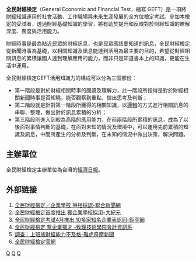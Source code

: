 '''全民財經檢定'''（General Economic and Financial Test，縮寫 GEFT）是一項將[[財經|財經]]知識運用於社會活動、工作職場與未來生涯發展的全方位檢定考試。參加本檢定的受試者，透過財經基礎知識的學習，將有助於提升和反映對於財經知識的瞭解深度、廣度與活用能力。

財經時事是最為貼近民眾的財經訊息，也是民眾應該要知道的訊息，全民財經檢定從新聞時事為基礎，以相關知識及訊息能達到活用為最主要的目的，希望從財經相關訊息的累積讓國人達到理解應用的能力，而非只是知道書本上的知識，更能在生活中運用。

全民財經檢定GEFT活用知識力的構成可以分為三個部份：
* 第一階段是對於財經相關時事的閱讀及理解力，此一階段所指得是對於財經相關新聞時事是否知曉，能否觀察到重點，做出思考及判斷；
* 第二階段就是針對第一階段所獲得的相關知識，以[[邏輯|邏輯]]的方式進行相關訊息的串聯、整理，做出對於訊息累積的分析；
* 第三階段則進入到較為高階的應用能力，在前兩階段所累積的訊息，成為了以後面對事情判斷的基礎，在面對未知的情況及環境中，可以運用先前累積的知識及訊息，中間所產生的分析及判斷，在未知的情況中做出決策，解決問題。

==主辦單位==
全民財經檢定主辦單位為台灣的[[經濟日報_(台灣)|經濟日報]]。

==外部链接==
#[http://udn.com/NEWS/FINANCE/FIN2/6950204.shtml 全民財經檢定／企業學校 爭相採認-聯合新聞網]
#[http://www.epochtimes.com/b5/12/3/9/n3534617.htm%E5%85%A8%E6%B0%91%E8%B2%A1%E7%B6%93%E6%AA%A2%E5%AE%9A%E9%A6%96%E5%BA%A6%E6%8E%A8%E5%87%BA-%E7%8D%B2%E4%BC%81%E6%A5%AD%E5%AD%B8%E6%A0%A1%E6%8E%A1%E7%94%A8 全民財經檢定首度推出 獲企業學校採用-大紀元]{{Wayback|url=http://www.epochtimes.com/b5/12/3/9/n3534617.htm%E5%85%A8%E6%B0%91%E8%B2%A1%E7%B6%93%E6%AA%A2%E5%AE%9A%E9%A6%96%E5%BA%A6%E6%8E%A8%E5%87%BA-%E7%8D%B2%E4%BC%81%E6%A5%AD%E5%AD%B8%E6%A0%A1%E6%8E%A1%E7%94%A8 |date=20160304121821 }}
#[http://news.cnyes.com/Content/20120308/KFJ4BJKBP3JTQ.shtml?c=headline_sitehead 全民財經檢定考試4月推出 10多家知名企業表認同-鉅亨網]{{dead link|date=2017年11月 |bot=InternetArchiveBot |fix-attempted=yes }}
#[http://ai100.chihlee.edu.tw/front/bin/ptdetail.phtml?Part=mew_101030902 全民財經檢定 幫企業獵才 -致理技術學院會計資訊系]{{dead link|date=2017年11月 |bot=InternetArchiveBot |fix-attempted=yes }}
#[http://tw.news.yahoo.com/%E8%AA%BF%E6%9F%A5-%E4%B8%8A%E7%8F%AD%E6%97%8F%E8%B2%A1%E7%B6%93%E8%83%BD%E5%8A%9B%E4%B8%8D%E5%8F%8A%E6%A0%BC-035911141.html 調查：上班族財經能力不及格-雅虎奇摩新聞]{{Wayback|url=http://tw.news.yahoo.com/%E8%AA%BF%E6%9F%A5-%E4%B8%8A%E7%8F%AD%E6%97%8F%E8%B2%A1%E7%B6%93%E8%83%BD%E5%8A%9B%E4%B8%8D%E5%8F%8A%E6%A0%BC-035911141.html |date=20160317014031 }}
#[https://web.archive.org/web/20120702135603/http://www.geft.com.tw/ 全民財經檢定官網]



[[Category:考试|Q]]
[[Category:财务管理|Q]]
[[Category:经济|Q]]